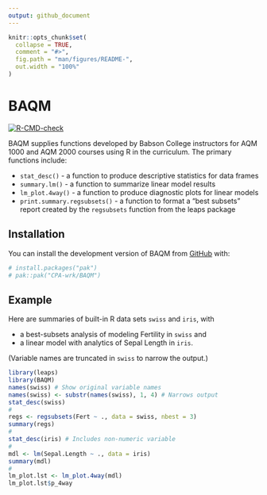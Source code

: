 ```yaml
---
output: github_document
---
```


<!-- README.md is generated from README.Rmd. Please edit that file -->

```r
knitr::opts_chunk$set(
  collapse = TRUE,
  comment = "#>",
  fig.path = "man/figures/README-",
  out.width = "100%"
)
```

# BAQM

<!-- badges: start -->
[![R-CMD-check](https://github.com/CPA-wrk/BAQM/actions/workflows/R-CMD-check.yaml/badge.svg)](https://github.com/CPA-wrk/BAQM/actions/workflows/R-CMD-check.yaml)
<!-- badges: end -->

<!-- R_LIBS_USER='/Users/peter/Library/Caches/org.R-project.R/R/renv/library/BAQM-8c6b0fb8/macos/R-4.5/aarch64-apple-darwin20' -->
  
BAQM supplies functions developed by Babson College instructors
for AQM 1000 and AQM 2000 courses using R in the curriculum.
The primary functions include:

* `stat_desc()` - a function to produce descriptive statistics for data frames
* `summary.lm()` - a function to summarize linear model results
* `lm_plot.4way()` - a function to produce diagnostic plots for linear models
* `print.summary.regsubsets()` - a function to format a "best subsets" report created by the `regsubsets` function from the leaps package

## Installation

You can install the development version of BAQM
from [GitHub](https://github.com/) with:

``` r
# install.packages("pak")
# pak::pak("CPA-wrk/BAQM")
```

## Example

Here are summaries of built-in R data sets `swiss` and `iris`, with 

* a best-subsets analysis of modeling Fertility in `swiss` and
* a linear model with analytics of Sepal Length in `iris`.

(Variable names are truncated in `swiss` to narrow the output.)

```r
library(leaps)
library(BAQM)
names(swiss) # Show original variable names
names(swiss) <- substr(names(swiss), 1, 4) # Narrows output
stat_desc(swiss)
#
regs <- regsubsets(Fert ~ ., data = swiss, nbest = 3)
summary(regs)
#
stat_desc(iris) # Includes non-numeric variable
#
mdl <- lm(Sepal.Length ~ ., data = iris)
summary(mdl)
#
lm_plot.lst <- lm_plot.4way(mdl)
lm_plot.lst$p_4way
```
